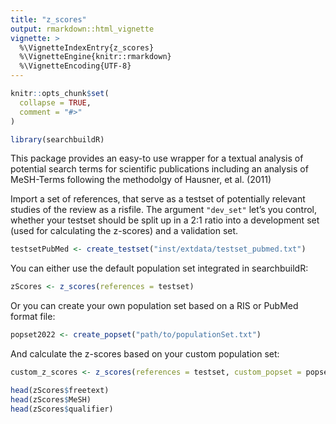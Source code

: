 ```yaml
---
title: "z_scores"
output: rmarkdown::html_vignette
vignette: >
  %\VignetteIndexEntry{z_scores}
  %\VignetteEngine{knitr::rmarkdown}
  %\VignetteEncoding{UTF-8}
---
```


```r
knitr::opts_chunk$set(
  collapse = TRUE,
  comment = "#>"
)
```

```r
library(searchbuildR)
```
This package provides an easy-to use wrapper for a textual analysis of potential search terms for scientific publications including an analysis of MeSH-Terms following the methodolgy of Hausner, et al. (2011)

Import a set of references, that serve as a testset of potentially relevant studies of the review as a risfile. The argument `"dev_set"` let's you control, whether your testset should be split up in a 2:1 ratio into a development set (used for calculating the z-scores) and a validation set.

```r
testsetPubMed <- create_testset("inst/extdata/testset_pubmed.txt")
```

You can either use the default population set integrated in searchbuildR: 
```r

zScores <- z_scores(references = testset)
```

Or you can create your own population set based on a RIS or PubMed format file:
```r
popset2022 <- create_popset("path/to/populationSet.txt")
```

And calculate the z-scores based on your custom population set:
```r

custom_z_scores <- z_scores(references = testset, custom_popset = popset2022)

```


```r

head(zScores$freetext)
head(zScores$MeSH)
head(zScores$qualifier)
```

